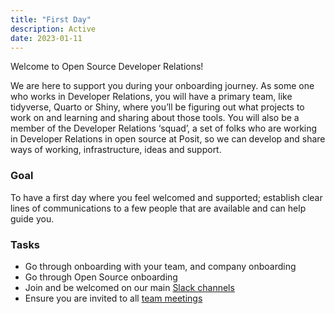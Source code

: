 ```yaml
---
title: "First Day"
description: Active
date: 2023-01-11
---
```


Welcome to Open Source Developer Relations! 

We are here to support you during your onboarding journey. As some one who works in Developer Relations, you will have a primary team, like tidyverse, Quarto or Shiny, where you'll be figuring out what projects to work on and learning and sharing about those tools. You will also be a member of the Developer Relations 'squad', a set of folks who are working in Developer Relations in open source at Posit, so we can develop and share ways of working, infrastructure, ideas and support. 

### Goal

To have a first day where you feel welcomed and supported; establish clear lines of communications to a few people that are available and can help guide you.

### Tasks

-   Go through onboarding with your team, and company onboarding
-   Go through Open Source onboarding
-   Join and be welcomed on our main [Slack channels](communications.qmd)
-   Ensure you are invited to all [team meetings](https://connect.rstudioservices.com/quarto-team-han)